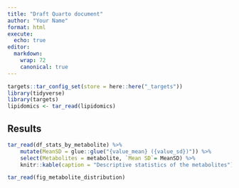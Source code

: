 ```yaml
---
title: "Draft Quarto document"
author: "Your Name"
format: html
execute:
  echo: true
editor: 
  markdown: 
    wrap: 72
    canonical: true
---
```


```r
targets::tar_config_set(store = here::here("_targets"))
library(tidyverse)
library(targets)
lipidomics <- tar_read(lipidomics)
```

## Results

```r
tar_read(df_stats_by_metabolite) %>% 
    mutate(MeanSD = glue::glue("{value_mean} ({value_sd})")) %>% 
    select(Metabolites = metabolite, `Mean SD`= MeanSD) %>% 
    knitr::kable(caption = "Descriptive statistics of the metabolites")
```

```r
tar_read(fig_metabolite_distribution)
```
